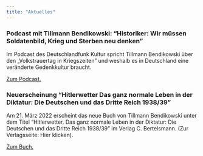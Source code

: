 ```yaml
---
title: "Aktuelles"
---
```


### Podcast mit Tillmann Bendikowski: "Historiker: Wir müssen Soldatenbild, Krieg und Sterben neu denken"

Im Podcast des Deutschlandfunk Kultur spricht Tillmann Bendikowski über den „Volkstrauertag in Kriegszeiten" und weshalb es in Deutschland eine veränderte Gedenkkultur braucht.

[Zum Podcast.](https://www.deutschlandfunk.de/soldatengedenken-zum-volkstrauertag-interview-historiker-tillmann-bendikowski-dlf-020138a6-100.html)

### Neuerscheinung "Hitlerwetter Das ganz normale Leben in der Diktatur: Die Deutschen und das Dritte Reich 1938/39"

Am 21. März 2022 erscheint das neue Buch von Tillmann Bendikowski unter dem Titel "Hitlerwetter. Das ganz normale Leben in der Diktatur: Die Deutschen und das Dritte Reich 1938/39" im Verlag C. Bertelsmann. (Zur Verlagsseite: Hier klicken).

[Zum Buch.](https://www.penguinrandomhouse.de/Buch/Hitlerwetter/Tillmann-Bendikowski/C-Bertelsmann/e587681.rhd)
